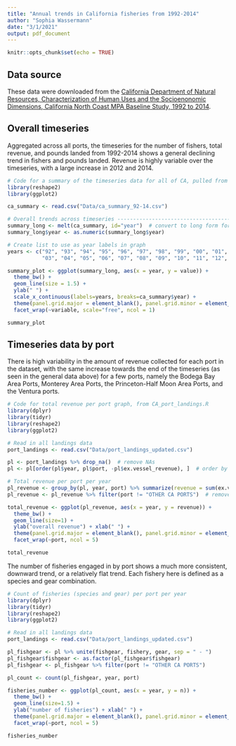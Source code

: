 ```yaml
---
title: "Annual trends in California fisheries from 1992-2014"
author: "Sophia Wassermann"
date: "3/1/2021"
output: pdf_document
---
```


```r
knitr::opts_chunk$set(echo = TRUE)
```

## Data source

These data were downloaded from the [California Department of Natural Resources, Characterization of Human Uses and the Socioenonomic Dimensions, California North Coast MPA Baseline Study, 1992 to 2014][1].


## Overall timeseries
Aggregated across all ports, the timeseries for the number of fishers, total revenue, and pounds landed from 1992-2014 shows a general declining trend in fishers and pounds landed. Revenue is highly variable over the timeseries, with a large increase in 2012 and 2014.

```r
# Code for a summary of the timeseries data for all of CA, pulled from all_ca_summary.R
library(reshape2)
library(ggplot2)

ca_summary <- read.csv("Data/ca_summary_92-14.csv")

# Overall trends across timeseries --------------------------------------------
summary_long <- melt(ca_summary, id="year")  # convert to long form for faceted graph
summary_long$year <- as.numeric(summary_long$year)

# Create list to use as year labels in graph
years <- c("92", "93", "94", "95", "96", "97", "98", "99", "00", "01", "02", 
           "03", "04", "05", "06", "07", "08", "09", "10", "11", "12", "13", "14")

summary_plot <- ggplot(summary_long, aes(x = year, y = value)) + 
  theme_bw() +
  geom_line(size = 1.5) +  
  ylab(" ") + 
  scale_x_continuous(labels=years, breaks=ca_summary$year) +
  theme(panel.grid.major = element_blank(), panel.grid.minor = element_blank()) +
  facet_wrap(~variable, scale="free", ncol = 1)
```

```r
summary_plot
```

## Timeseries data by port
There is high variability in the amount of revenue collected for each port in the dataset, with the same increase towards the end of the timeseries (as seen in the general data above) for a few ports, namely the Bodega Bay Area Ports, Monterey Area Ports, the Princeton-Half Moon Area Ports, and the Ventura ports.

```r
# Code for total revenue per port graph, from CA_port_landings.R
library(dplyr)
library(tidyr)
library(reshape2)
library(ggplot2)

# Read in all landings data
port_landings <- read.csv("Data/port_landings_updated.csv")

pl <- port_landings %>% drop_na()  # remove NAs
pl <- pl[order(pl$year, pl$port, -pl$ex.vessel_revenue), ]  # order by revenue

# Total revenue per port per year
pl_revenue <- group_by(pl, year, port) %>% summarize(revenue = sum(ex.vessel_revenue))
pl_revenue <- pl_revenue %>% filter(port != "OTHER CA PORTS")  # remove empty port category

total_revenue <- ggplot(pl_revenue, aes(x = year, y = revenue)) + 
  theme_bw() +
  geom_line(size=1) +  
  ylab("overall revenue") + xlab(" ") +
  theme(panel.grid.major = element_blank(), panel.grid.minor = element_blank()) +
  facet_wrap(~port, ncol = 5)
```

```r
total_revenue
```

\newpage

The number of fisheries engaged in by port shows a much more consistent, downward trend, or a relatively flat trend. Each fishery here is defined as a species and gear combination.

```r
# Count of fisheries (species and gear) per port per year
library(dplyr)
library(tidyr)
library(reshape2)
library(ggplot2)

# Read in all landings data
port_landings <- read.csv("Data/port_landings_updated.csv")

pl_fishgear <- pl %>% unite(fishgear, fishery, gear, sep = " - ")
pl_fishgear$fishgear <- as.factor(pl_fishgear$fishgear)
pl_fishgear <- pl_fishgear %>% filter(port != "OTHER CA PORTS")

pl_count <- count(pl_fishgear, year, port)

fisheries_number <- ggplot(pl_count, aes(x = year, y = n)) + 
  theme_bw() +
  geom_line(size=1.5) +  
  ylab("number of fisheries") + xlab(" ") +
  theme(panel.grid.major = element_blank(), panel.grid.minor = element_blank()) +
  facet_wrap(~port, ncol = 5)
```


```r
fisheries_number
```

[1]: https://data.cnra.ca.gov/dataset/human-uses-and-socioeconomic-dimensions-ca-north-coast-mpa-baseline-study-1992-2014

